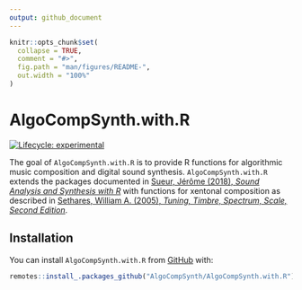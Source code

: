 ```yaml
---
output: github_document
---
```


<!-- README.md is generated from README.Rmd. Please edit that file -->

```r
knitr::opts_chunk$set(
  collapse = TRUE,
  comment = "#>",
  fig.path = "man/figures/README-",
  out.width = "100%"
)
```

# AlgoCompSynth.with.R

<!-- badges: start -->
[![Lifecycle: experimental](https://img.shields.io/badge/lifecycle-experimental-orange.svg)](https://www.tidyverse.org/lifecycle/#experimental)
<!-- badges: end -->

The goal of `AlgoCompSynth.with.R` is to provide R functions for algorithmic music
composition and digital sound synthesis. `AlgoCompSynth.with.R` extends the
packages documented in [Sueur, Jérôme (2018), _Sound Analysis and Synthesis
with R_](https://www.springer.com/us/book/9783319776453) with functions for
xentonal composition as described in [Sethares, William A. (2005), _Tuning,
Timbre, Spectrum, Scale, Second 
Edition_](https://www.springer.com/us/book/9781852337971).

## Installation

You can install `AlgoCompSynth.with.R` from
[GitHub](https://github.com/AlgoCompSynth/AlgoCompSynth.with.R) with:

``` r
remotes::install_.packages_github("AlgoCompSynth/AlgoCompSynth.with.R")
```
